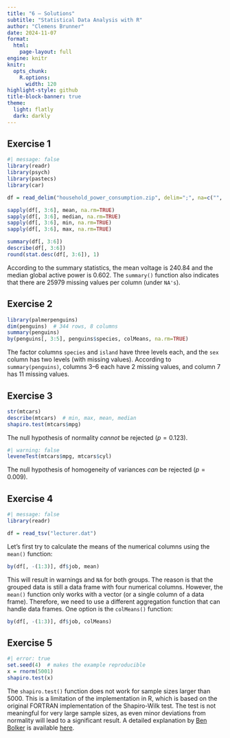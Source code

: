 ```yaml
---
title: "6 – Solutions"
subtitle: "Statistical Data Analysis with R"
author: "Clemens Brunner"
date: 2024-11-07
format:
  html:
    page-layout: full
engine: knitr
knitr:
  opts_chunk: 
    R.options:
      width: 120
highlight-style: github
title-block-banner: true
theme:
  light: flatly
  dark: darkly
---
```


## Exercise 1

```r
#| message: false
library(readr)
library(psych)
library(pastecs)
library(car)

df = read_delim("household_power_consumption.zip", delim=";", na=c("", "?"))

sapply(df[, 3:6], mean, na.rm=TRUE)
sapply(df[, 3:6], median, na.rm=TRUE)
sapply(df[, 3:6], min, na.rm=TRUE)
sapply(df[, 3:6], max, na.rm=TRUE)

summary(df[, 3:6])
describe(df[, 3:6])
round(stat.desc(df[, 3:6]), 1)
```

According to the summary statistics, the mean voltage is 240.84 and the median global active power is 0.602. The `summary()` function also indicates that there are 25979 missing values per column (under `NA's`).


## Exercise 2

```r
library(palmerpenguins)
dim(penguins)  # 344 rows, 8 columns
summary(penguins)
by(penguins[, 3:5], penguins$species, colMeans, na.rm=TRUE)
```

The factor columns `species` and `island` have three levels each, and the `sex` column has two levels (with missing values). According to `summary(penguins)`, columns 3–6 each have 2 missing values, and column 7 has 11 missing values.


## Exercise 3

```r
str(mtcars)
describe(mtcars)  # min, max, mean, median
shapiro.test(mtcars$mpg)
```

The null hypothesis of normality *cannot* be rejected ($p = 0.123$).

```r
#| warning: false
leveneTest(mtcars$mpg, mtcars$cyl)
```

The null hypothesis of homogeneity of variances *can* be rejected ($p = 0.009$).


## Exercise 4

```r
#| message: false
library(readr)

df = read_tsv("lecturer.dat")
```

Let's first try to calculate the means of the numerical columns using the `mean()` function:

```r
by(df[, -(1:3)], df$job, mean)
```

This will result in warnings and `NA` for both groups. The reason is that the grouped data is still a data frame with four numerical columns. However, the `mean()` function only works with a vector (or a single column of a data frame). Therefore, we need to use a different aggregation function that can handle data frames. One option is the `colMeans()` function:

```r
by(df[, -(1:3)], df$job, colMeans)
```


## Exercise 5

```r
#| error: true
set.seed(4)  # makes the example reproducible
x = rnorm(5001)
shapiro.test(x)
```

The `shapiro.test()` function does not work for sample sizes larger than 5000. This is a limitation of the implementation in R, which is based on the original FORTRAN implementation of the Shapiro-Wilk test. The test is not meaningful for very large sample sizes, as even minor deviations from normality will lead to a significant result. A detailed explanation by [Ben Bolker](https://math.mcmaster.ca/~bolker/) is available [here](https://stats.stackexchange.com/a/506528/53514).
